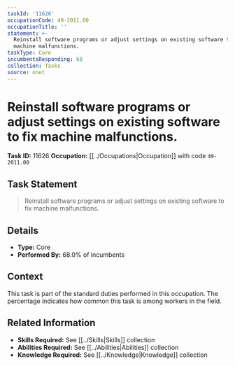 ```yaml
---
taskId: '11626'
occupationCode: 49-2011.00
occupationTitle: ''
statement: >-
  Reinstall software programs or adjust settings on existing software to fix
  machine malfunctions.
taskType: Core
incumbentsResponding: 68
collection: Tasks
source: onet
---
```

# Reinstall software programs or adjust settings on existing software to fix machine malfunctions.

**Task ID:** 11626
**Occupation:** [[../Occupations|Occupation]] with code `49-2011.00`

## Task Statement

> Reinstall software programs or adjust settings on existing software to fix machine malfunctions.

## Details

- **Type:** Core
- **Performed By:** 68.0% of incumbents

## Context

This task is part of the standard duties performed in this occupation. The percentage indicates how common this task is among workers in the field.

## Related Information

- **Skills Required:** See [[../Skills|Skills]] collection
- **Abilities Required:** See [[../Abilities|Abilities]] collection
- **Knowledge Required:** See [[../Knowledge|Knowledge]] collection
